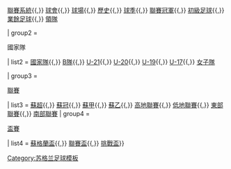 {{navbox
| name   = 蘇格蘭足球架構
| title  = 蘇格蘭足球

| group1 = <div class="center">概要</div>
| list1  = [[蘇格蘭足球總會|足球總會]]{{,}} [[蘇格蘭足球聯賽系統|聯賽系統]]{{,}} [[蘇格蘭足球會列表|球會]]{{,}} [[蘇格蘭足球場列表|球場]]{{,}} [[蘇格蘭足球歷史|歷史]]{{,}} [[蘇格蘭足球球季|球季]]{{,}} [[蘇格蘭足球聯賽冠軍列表|聯賽冠軍]]{{,}} [[蘇格蘭初級足球總會|初級足球]]{{,}} [[蘇格蘭業餘足球總會|業餘足球]]{{,}} [[蘇格蘭足球領隊列表|領隊]]

| group2 = <div class="center">國家隊</div>
| list2  = [[蘇格蘭足球代表隊|國家隊]]{{,}} [[蘇格蘭足球代表乙隊|B隊]]{{,}} [[蘇格蘭21歲以下足球代表隊|U-21]]{{,}} [[蘇格蘭20歲以下足球代表隊|U-20]]{{,}} [[蘇格蘭19歲以下足球代表隊|U-19]]{{,}} [[蘇格蘭17歲以下足球代表隊|U-17]]{{,}}  [[蘇格蘭女子足球代表隊|女子隊]]

| group3 = <div class="center">[[:Category:蘇格蘭足球賽事|聯賽]]</div>
| list3  = [[蘇格蘭足球超級聯賽|蘇超]]{{,}} [[蘇格蘭足球冠軍聯賽|蘇冠]]{{,}} [[蘇格蘭足球甲組聯賽 (2013年成立)|蘇甲]]{{,}} [[蘇格蘭足球乙組聯賽 (2013年成立)|蘇乙]]{{,}} [[蘇格蘭足球高地聯賽|高地聯賽]]{{,}} [[蘇格蘭足球低地聯賽|低地聯賽]]{{,}} [[蘇格蘭足球東部聯賽|東部聯賽]]{{,}} [[蘇格蘭足球南部聯賽|南部聯賽]]
| group4 = <div class="center">[[:Category:蘇格蘭足球賽事|盃賽]]</div>
| list4  = [[蘇格蘭足總盃|蘇格蘭盃]]{{,}} [[蘇格蘭聯賽盃|聯賽盃]]{{,}} [[蘇格蘭挑戰盃|挑戰盃]]}}<noinclude>

[[Category:苏格兰足球模板]]
</noinclude>